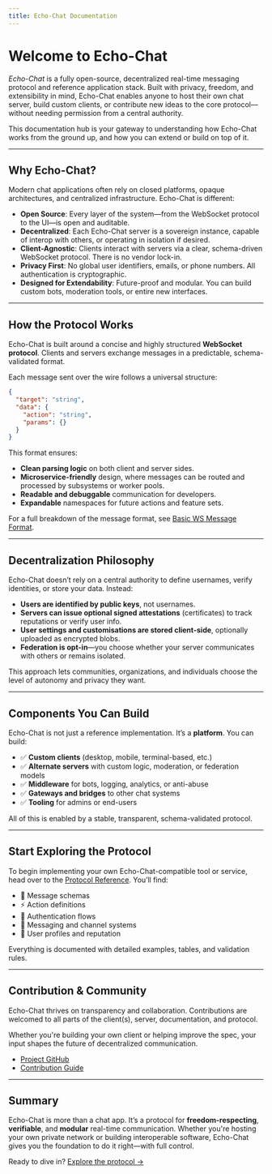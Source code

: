 ```yaml
---
title: Echo-Chat Documentation
---
```


# Welcome to Echo-Chat

_Echo-Chat_ is a fully open-source, decentralized real-time messaging protocol and reference application stack. Built
with privacy, freedom, and extensibility in mind, Echo-Chat enables anyone to host their own chat server, build custom
clients, or contribute new ideas to the core protocol—without needing permission from a central authority.

This documentation hub is your gateway to understanding how Echo-Chat works from the ground up, and how you can extend
or build on top of it.

---

## Why Echo-Chat?

Modern chat applications often rely on closed platforms, opaque architectures, and centralized infrastructure. Echo-Chat is different:

- **Open Source**: Every layer of the system—from the WebSocket protocol to the UI—is open and auditable.
- **Decentralized**: Each Echo-Chat server is a sovereign instance, capable of interop with others, or operating in isolation if desired.
- **Client-Agnostic**: Clients interact with servers via a clear, schema-driven WebSocket protocol. There is no vendor lock-in.
- **Privacy First**: No global user identifiers, emails, or phone numbers. All authentication is cryptographic.
- **Designed for Extendability**: Future-proof and modular. You can build custom bots, moderation tools, or entire new interfaces.

---

## How the Protocol Works

Echo-Chat is built around a concise and highly structured **WebSocket protocol**. Clients and servers exchange messages
in a predictable, schema-validated format.

Each message sent over the wire follows a universal structure:

```json
{
  "target": "string",
  "data": {
    "action": "string",
    "params": {}
  }
}
```

This format ensures:

- **Clean parsing logic** on both client and server sides.
- **Microservice-friendly** design, where messages can be routed and processed by subsystems or worker pools.
- **Readable and debuggable** communication for developers.
- **Expandable** namespaces for future actions and feature sets.

For a full breakdown of the message format, see [Basic WS Message Format](/protocol/format.mdx).

---

## Decentralization Philosophy

Echo-Chat doesn’t rely on a central authority to define usernames, verify identities, or store your data. Instead:

- **Users are identified by public keys**, not usernames.
- **Servers can issue optional signed attestations** (certificates) to track reputations or verify user info.
- **User settings and customisations are stored client-side**, optionally uploaded as encrypted blobs.
- **Federation is opt-in**—you choose whether your server communicates with others or remains isolated.

This approach lets communities, organizations, and individuals choose the level of autonomy and privacy they want.

---

## Components You Can Build

Echo-Chat is not just a reference implementation. It’s a **platform**. You can build:

- ✅ **Custom clients** (desktop, mobile, terminal-based, etc.)
- ✅ **Alternate servers** with custom logic, moderation, or federation models
- ✅ **Middleware** for bots, logging, analytics, or anti-abuse
- ✅ **Gateways and bridges** to other chat systems
- ✅ **Tooling** for admins or end-users

All of this is enabled by a stable, transparent, schema-validated protocol.

---

## Start Exploring the Protocol

To begin implementing your own Echo-Chat-compatible tool or service, head over to the [Protocol Reference](/protocol). You’ll find:

- 📜 Message schemas
- ⚡ Action definitions
- 🔐 Authentication flows
- 💬 Messaging and channel systems
- 👥 User profiles and reputation

Everything is documented with detailed examples, tables, and validation rules.

---

## Contribution & Community

Echo-Chat thrives on transparency and collaboration. Contributions are welcomed to all parts of the client(s), server, documentation, and protocol.

Whether you're building your own client or helping improve the spec, your input shapes the future of decentralized communication.

- [Project GitHub](https://github.com/Echo-Chat-Systems/echo-chat)
- [Contribution Guide](/articles/contributing)

---

## Summary

Echo-Chat is more than a chat app. It’s a protocol for **freedom-respecting**, **verifiable**, and **modular**
real-time communication. Whether you're hosting your own private network or building interoperable software,
Echo-Chat gives you the foundation to do it right—with full control.

Ready to dive in? [Explore the protocol →](/protocol)
